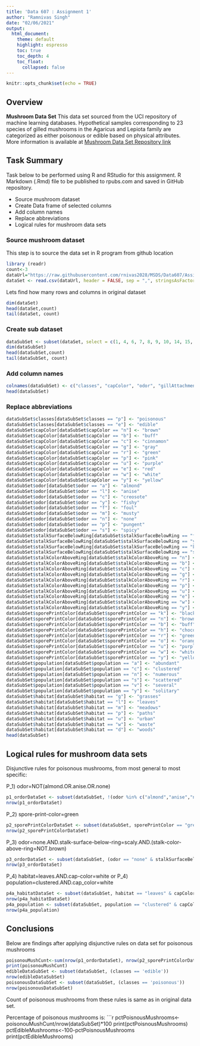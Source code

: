 ---
title: 'Data 607 : Assignment 1'
author: "Ramnivas Singh"
date: "02/06/2021"
output:   
  html_document:
    theme: default
    highlight: espresso
    toc: true
    toc_depth: 4
    toc_float:
      collapsed: false
---

```{r setup, include=FALSE}
knitr::opts_chunk$set(echo = TRUE)
```

## Overview

**Mushroom Data Set**
This data set sourced from the UCI repository of machine learning databases. Hypothetical samples corresponding to 23 species of gilled mushrooms in the Agaricus and Lepiota family are categorized as either poisonous or edible based on physical attributes. More information is available at [Mushroom Data Set Repository link](https://archive.ics.uci.edu/ml/datasets/mushroom)

## Task Summary
Task below to be performed using R and RStudio for this assignment. R Markdown (.Rmd) file to be published to rpubs.com and saved in GitHub repository.

* Source mushroom dataset
* Create Data frame of selected columns
* Add column names
* Replace abbreviations
* Logical rules for mushroom data sets

### Source mushroom dataset
This step is to source the data set in R program from github location 

```{r}
library (readr)
count<-3
dataUrl="https://raw.githubusercontent.com/rnivas2028/MSDS/Data607/Assignment1/DataSet/agaricus-lepiota.data"
dataSet <- read.csv(dataUrl, header = FALSE, sep = ",", stringsAsFactors = FALSE)
```
Lets find how many rows and columns in original dataset
```{r}
dim(dataSet)
head(dataSet,count)
tail(dataSet, count)
```
### Create sub dataset
```{r}
dataSubSet <- subset(dataSet, select = c(1, 4, 6, 7, 8, 9, 10, 14, 15, 21, 22, 23))
dim(dataSubSet)
head(dataSubSet,count)
tail(dataSubSet, count)
```
### Add column names
```{r}
colnames(dataSubSet) <- c("classes", "capColor", "odor", "gillAttachment", "gillSpacing", "gillSize", "gillColor", "stalkSurfaceBelowRing", "stalkColorAboveRing", "sporePrintColor", "population", "habitat")
head(dataSubSet)
```
### Replace abbreviations
```{r}
dataSubSet$classes[dataSubSet$classes == "p"] <- "poisonous"
dataSubSet$classes[dataSubSet$classes == "e"] <- "edible"
dataSubSet$capColor[dataSubSet$capColor == "n"] <- "brown"
dataSubSet$capColor[dataSubSet$capColor == "b"] <- "buff"
dataSubSet$capColor[dataSubSet$capColor == "c"] <- "cinnamon"
dataSubSet$capColor[dataSubSet$capColor == "g"] <- "gray"
dataSubSet$capColor[dataSubSet$capColor == "r"] <- "green"
dataSubSet$capColor[dataSubSet$capColor == "p"] <- "pink"
dataSubSet$capColor[dataSubSet$capColor == "u"] <- "purple"
dataSubSet$capColor[dataSubSet$capColor == "e"] <- "red"
dataSubSet$capColor[dataSubSet$capColor == "w"] <- "white"
dataSubSet$capColor[dataSubSet$capColor == "y"] <- "yellow"
dataSubSet$odor[dataSubSet$odor == "a"] <- "almond"
dataSubSet$odor[dataSubSet$odor == "l"] <- "anise"
dataSubSet$odor[dataSubSet$odor == "c"] <- "creosote"
dataSubSet$odor[dataSubSet$odor == "y"] <- "fishy"
dataSubSet$odor[dataSubSet$odor == "f"] <- "foul"
dataSubSet$odor[dataSubSet$odor == "m"] <- "musty"
dataSubSet$odor[dataSubSet$odor == "n"] <- "none"
dataSubSet$odor[dataSubSet$odor == "p"] <- "pungent"
dataSubSet$odor[dataSubSet$odor == "s"] <- "spicy"
dataSubSet$stalkSurfaceBelowRing[dataSubSet$stalkSurfaceBelowRing == "f"] <- "fibrous"
dataSubSet$stalkSurfaceBelowRing[dataSubSet$stalkSurfaceBelowRing == "y"] <- "scaly"
dataSubSet$stalkSurfaceBelowRing[dataSubSet$stalkSurfaceBelowRing == "k"] <- "silky"
dataSubSet$stalkSurfaceBelowRing[dataSubSet$stalkSurfaceBelowRing == "s"] <- "smooth"
dataSubSet$stalkColorAboveRing[dataSubSet$stalkColorAboveRing == "n"] <- "brown"
dataSubSet$stalkColorAboveRing[dataSubSet$stalkColorAboveRing == "b"] <- "buff"
dataSubSet$stalkColorAboveRing[dataSubSet$stalkColorAboveRing == "c"] <- "cinnamon"
dataSubSet$stalkColorAboveRing[dataSubSet$stalkColorAboveRing == "g"] <- "gray"
dataSubSet$stalkColorAboveRing[dataSubSet$stalkColorAboveRing == "r"] <- "green"
dataSubSet$stalkColorAboveRing[dataSubSet$stalkColorAboveRing == "p"] <- "pink"
dataSubSet$stalkColorAboveRing[dataSubSet$stalkColorAboveRing == "u"] <- "purple"
dataSubSet$stalkColorAboveRing[dataSubSet$stalkColorAboveRing == "e"] <- "red"
dataSubSet$stalkColorAboveRing[dataSubSet$stalkColorAboveRing == "w"] <- "white"
dataSubSet$stalkColorAboveRing[dataSubSet$stalkColorAboveRing == "y"] <- "yellow"
dataSubSet$sporePrintColor[dataSubSet$sporePrintColor == "k"] <- "black"
dataSubSet$sporePrintColor[dataSubSet$sporePrintColor == "n"] <- "brown"
dataSubSet$sporePrintColor[dataSubSet$sporePrintColor == "b"] <- "buff"
dataSubSet$sporePrintColor[dataSubSet$sporePrintColor == "h"] <- "chocolate"
dataSubSet$sporePrintColor[dataSubSet$sporePrintColor == "r"] <- "green"
dataSubSet$sporePrintColor[dataSubSet$sporePrintColor == "o"] <- "orange"
dataSubSet$sporePrintColor[dataSubSet$sporePrintColor == "u"] <- "purple"
dataSubSet$sporePrintColor[dataSubSet$sporePrintColor == "w"] <- "white"
dataSubSet$sporePrintColor[dataSubSet$sporePrintColor == "y"] <- "yellow"
dataSubSet$population[dataSubSet$population == "a"] <- "abundant"
dataSubSet$population[dataSubSet$population == "c"] <- "clustered"
dataSubSet$population[dataSubSet$population == "n"] <- "numerous"
dataSubSet$population[dataSubSet$population == "s"] <- "scattered"
dataSubSet$population[dataSubSet$population == "v"] <- "several"
dataSubSet$population[dataSubSet$population == "y"] <- "solitary"
dataSubSet$habitat[dataSubSet$habitat == "g"] <- "grasses"
dataSubSet$habitat[dataSubSet$habitat == "l"] <- "leaves"
dataSubSet$habitat[dataSubSet$habitat == "m"] <- "meadows"
dataSubSet$habitat[dataSubSet$habitat == "p"] <- "paths"
dataSubSet$habitat[dataSubSet$habitat == "u"] <- "urban"
dataSubSet$habitat[dataSubSet$habitat == "w"] <- "waste"
dataSubSet$habitat[dataSubSet$habitat == "d"] <- "woods"
head(dataSubSet)
```

## Logical rules for mushroom data sets

Disjunctive rules for poisonous mushrooms, from most general to most specific:

P_1) odor=NOT(almond.OR.anise.OR.none)

```{r}
p1_ordorDataSet <- subset(dataSubSet, !(odor %in% c("almond","anise","none")))
nrow(p1_ordorDataSet)
```

P_2) spore-print-color=green
```{r}
p2_sporePrintColorDataSet <- subset(dataSubSet, sporePrintColor == "green")
nrow(p2_sporePrintColorDataSet)
```
P_3) odor=none.AND.stalk-surface-below-ring=scaly.AND.(stalk-color-above-ring=NOT.brown)
```{r}
p3_ordorDataSet <- subset(dataSubSet, (odor == "none" & stalkSurfaceBelowRing == "scaly") & stalkColorAboveRing != "brown")
nrow(p3_ordorDataSet)
```
P_4) habitat=leaves.AND.cap-color=white
or
P_4) population=clustered.AND.cap_color=white
```{r}
p4a_habitatDataSet <- subset(dataSubSet, habitat == "leaves" & capColor == "white")
nrow(p4a_habitatDataSet)
p4a_population <- subset(dataSubSet, population == "clustered" & capColor == "white")
nrow(p4a_population)
```


## Conclusions

Below are findings after applying disjunctive rules on data set for poisonous mushrooms
```{r}
poisonouMushCunt<-sum(nrow(p1_ordorDataSet), nrow(p2_sporePrintColorDataSet), nrow(p3_ordorDataSet), nrow(p4a_habitatDataSet));
print(poisonouMushCunt)
edibleDataSubSet <- subset(dataSubSet, (classes == 'edible'))
nrow(edibleDataSubSet)
poisonousDataSubSet <- subset(dataSubSet, (classes == 'poisonous'))
nrow(poisonousDataSubSet)
```
Count of poisonous mushrooms from these rules is same as in original data set.

Percentage of poisonous mushrooms is:
```{r}
pctPoisnousMushrooms<-poisonouMushCunt/nrow(dataSubSet)*100
print(pctPoisnousMushrooms)
pctEdibleMushrooms<-100-pctPoisnousMushrooms
print(pctEdibleMushrooms)

